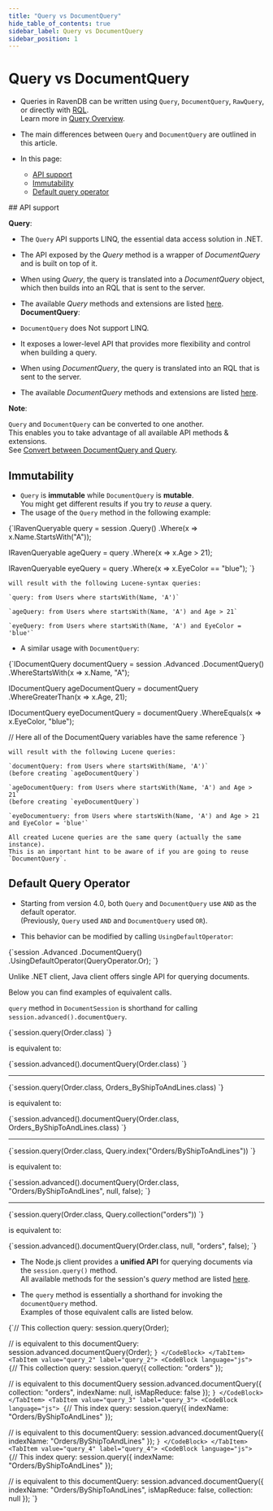 ```yaml
---
title: "Query vs DocumentQuery"
hide_table_of_contents: true
sidebar_label: Query vs DocumentQuery
sidebar_position: 1
---
```





# Query vs DocumentQuery
<LanguageSwitcher supportedLanguages={supportedLanguages} />
<LanguageContent language="csharp">

<Admonition type="note" title="">

* Queries in RavenDB can be written using `Query`, `DocumentQuery`, `RawQuery`, or directly with [RQL](../../../../client-api/session/querying/what-is-rql.mdx).  
  Learn more in [Query Overview](../../../../client-api/session/querying/how-to-query.mdx).

* The main differences between `Query` and `DocumentQuery` are outlined in this article.

* In this page:
  * [API support](../../../../client-api/session/querying/document-query/query-vs-document-query.mdx#api-support)
  * [Immutability](../../../../client-api/session/querying/document-query/query-vs-document-query.mdx#immutability)
  * [Default query operator](../../../../client-api/session/querying/document-query/query-vs-document-query.mdx#default-query-operator)

</Admonition>
## API support

__Query__:

* The `Query` API supports LINQ, the essential data access solution in .NET.

* The API exposed by the _Query_ method is a wrapper of _DocumentQuery_ and is built on top of it.

* When using _Query_, the query is translated into a _DocumentQuery_ object,  
  which then builds into an RQL that is sent to the server.

* The available _Query_ methods and extensions are listed [here](../../../../client-api/session/querying/how-to-query.mdx#custom-methods-and-extensions-for-linq).
__DocumentQuery__:

* `DocumentQuery` does Not support LINQ.
 
* It exposes a lower-level API that provides more flexibility and control when building a query.

* When using _DocumentQuery_, the query is translated into an RQL that is sent to the server.

* The available _DocumentQuery_ methods and extensions are listed [here](../../../../client-api/session/querying/document-query/what-is-document-query.mdx#custom-methods-and-extensions).
<Admonition type="note" title="">

__Note__:

`Query` and `DocumentQuery` can be converted to one another.  
This enables you to take advantage of all available API methods & extensions.  
See [Convert between DocumentQuery and Query](../../../../client-api/session/querying/document-query/what-is-document-query.mdx#convert-between-documentquery-and-query).

</Admonition>



## Immutability

* `Query` is __immutable__ while `DocumentQuery` is __mutable__.  
  You might get different results if you try to *reuse* a query.
* The usage of the `Query` method in the following example:

<TabItem value="immutable_query" label="immutable_query">
<CodeBlock language="csharp">
{`IRavenQueryable<User> query = session
    .Query<User>()
    .Where(x => x.Name.StartsWith("A"));

IRavenQueryable<User> ageQuery = query
    .Where(x => x.Age > 21);

IRavenQueryable<User> eyeQuery = query
    .Where(x => x.EyeColor == "blue");
`}
</CodeBlock>
</TabItem>

    will result with the following Lucene-syntax queries:

    `query: from Users where startsWith(Name, 'A')`

    `ageQuery: from Users where startsWith(Name, 'A') and Age > 21`

    `eyeQuery: from Users where startsWith(Name, 'A') and EyeColor = 'blue'`
* A similar usage with `DocumentQuery`:

<TabItem value="mutable_query" label="mutable_query">
<CodeBlock language="csharp">
{`IDocumentQuery<User> documentQuery = session
    .Advanced
    .DocumentQuery<User>()
    .WhereStartsWith(x => x.Name, "A");

IDocumentQuery<User> ageDocumentQuery = documentQuery
    .WhereGreaterThan(x => x.Age, 21);

IDocumentQuery<User> eyeDocumentQuery = documentQuery
    .WhereEquals(x => x.EyeColor, "blue");

// Here all of the DocumentQuery variables have the same reference
`}
</CodeBlock>
</TabItem>

    will result with the following Lucene queries:

    `documentQuery: from Users where startsWith(Name, 'A')`  
    (before creating `ageDocumentQuery`)

    `ageDocumentQuery: from Users where startsWith(Name, 'A') and Age > 21`  
    (before creating `eyeDocumentQuery`)

    `eyeDocumentuery: from Users where startsWith(Name, 'A') and Age > 21 and EyeColor = 'blue'`

    All created Lucene queries are the same query (actually the same instance).  
    This is an important hint to be aware of if you are going to reuse `DocumentQuery`.



## Default Query Operator

* Starting from version 4.0, both `Query` and `DocumentQuery` use `AND` as the default operator.  
  (Previously, `Query` used `AND` and `DocumentQuery` used `OR`).

* This behavior can be modified by calling `UsingDefaultOperator`:
        
<TabItem value="default_operator" label="default_operator">
<CodeBlock language="csharp">
{`session
    .Advanced
    .DocumentQuery<User>()
    .UsingDefaultOperator(QueryOperator.Or);
`}
</CodeBlock>
</TabItem>




</LanguageContent>
<LanguageContent language="java">


Unlike .NET client, Java client offers single API for querying documents. 

Below you can find examples of equivalent calls. 


`query` method in `DocumentSession` is shorthand for calling `session.advanced().documentQuery`.

<TabItem value="query_1a" label="query_1a">
<CodeBlock language="java">
{`session.query(Order.class)
`}
</CodeBlock>
</TabItem>

is equivalent to:

<TabItem value="query_1b" label="query_1b">
<CodeBlock language="java">
{`session.advanced().documentQuery(Order.class)
`}
</CodeBlock>
</TabItem>

---

<TabItem value="query_2a" label="query_2a">
<CodeBlock language="java">
{`session.query(Order.class, Orders_ByShipToAndLines.class)
`}
</CodeBlock>
</TabItem>

is equivalent to:

<TabItem value="query_2b" label="query_2b">
<CodeBlock language="java">
{`session.advanced().documentQuery(Order.class, Orders_ByShipToAndLines.class)
`}
</CodeBlock>
</TabItem>

---

<TabItem value="query_3a" label="query_3a">
<CodeBlock language="java">
{`session.query(Order.class, Query.index("Orders/ByShipToAndLines"))
`}
</CodeBlock>
</TabItem>

is equivalent to:

<TabItem value="query_3b" label="query_3b">
<CodeBlock language="java">
{`session.advanced().documentQuery(Order.class, "Orders/ByShipToAndLines", null, false);
`}
</CodeBlock>
</TabItem>

---

<TabItem value="query_4a" label="query_4a">
<CodeBlock language="java">
{`session.query(Order.class, Query.collection("orders"))
`}
</CodeBlock>
</TabItem>

is equivalent to:

<TabItem value="query_4b" label="query_4b">
<CodeBlock language="java">
{`session.advanced().documentQuery(Order.class, null, "orders", false);
`}
</CodeBlock>
</TabItem>



</LanguageContent>
<LanguageContent language="nodejs">

<Admonition type="note" title="">

* The Node.js client provides a __unified API__ for querying documents via the `session.query()` method.  
  All available methods for the session's _query_ method are listed [here](../../../../client-api/session/querying/how-to-query.mdx#query-api).

* The `query` method is essentially a shorthand for invoking the `documentQuery` method.  
  Examples of those equivalent calls are listed below. 


</Admonition>
<TabItem value="query_1" label="query_1">
<CodeBlock language="js">
{`// This collection query:
session.query(Order);

// is equivalent to this documentQuery:    
session.advanced.documentQuery(Order);
`}
</CodeBlock>
</TabItem>
<TabItem value="query_2" label="query_2">
<CodeBlock language="js">
{`// This collection query:
session.query(\{ collection: "orders" \});

// is equivalent to this documentQuery
session.advanced.documentQuery(\{
    collection: "orders",
    indexName: null,
    isMapReduce: false
\});
`}
</CodeBlock>
</TabItem>
<TabItem value="query_3" label="query_3">
<CodeBlock language="js">
{`// This index query:
session.query(\{ indexName: "Orders/ByShipToAndLines" \});

// is equivalent to this documentQuery:
session.advanced.documentQuery(\{ indexName: "Orders/ByShipToAndLines" \});
`}
</CodeBlock>
</TabItem>
<TabItem value="query_4" label="query_4">
<CodeBlock language="js">
{`// This index query:
session.query(\{ indexName: "Orders/ByShipToAndLines" \});

// is equivalent to this documentQuery:
session.advanced.documentQuery(\{
    indexName: "Orders/ByShipToAndLines",
    isMapReduce: false,
    collection: null
\});
`}
</CodeBlock>
</TabItem>


</LanguageContent>

<!---
### Session
- [Query Overview](../../../../client-api/session/querying/how-to-query)
- [What is a Document Query](../../../../client-api/session/querying/document-query/what-is-document-query)
- [How to use Lucene](../../../../client-api/session/querying/document-query/how-to-use-lucene)

### Indexes
- [Querying an Index](../../../../indexes/querying/query-index)

### Querying
- [Basics](../../../../indexes/querying/query-index)


-->
